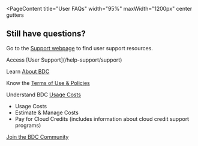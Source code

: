 
<PageContent 
  title="User FAQs"
  width="95%" maxWidth="1200px" center gutters
>

<FaqsCardList />

## Still have questions? 

Go to the [Support webpage](/help-support/support) to find user support resources.

<NextStepsCard>
  Access [User Support](/help-support/support)

  Learn [About BDC](/about/overview)

  Know the [Terms of Use & Policies](/user-resources/usage-terms)

  Understand BDC [Usage Costs](/user-resources/usage-costs)
  - Usage Costs
  - Estimate & Manage Costs
  - Pay for Cloud Credits (includes information about cloud credit support programs)

  [Join the BDC Community](/join-bdc)
</NextStepsCard>

</PageContent>
